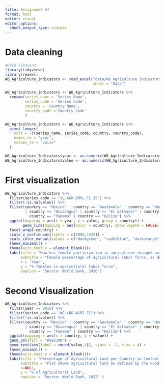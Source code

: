 ```yaml
---
title: Assignment #4
format: html
editor: visual
editor_options: 
  chunk_output_type: console
---
```


# Data cleaning
```r
#Data cleaning
library(tidyverse)
library(readxl)
WB_Agriculture_Indicators <- read_excel("data/WB Agriculture Indicators.xlsx", 
                                        sheet = "Data")

WB_Agriculture_Indicators <- WB_Agriculture_Indicators %>%
  rename(series_name = 'Series Name',
         series_code = 'Series Code',
         country = 'Country Name',
         country_code ='Country Code' 
         )

WB_Agriculture_Indicators <- WB_Agriculture_Indicators %>%
  pivot_longer(
    cols = -c(series_name, series_code, country, country_code),
    names_to = "year",
    values_to = "value"
  )

WB_Agriculture_Indicators$year <- as.numeric(WB_Agriculture_Indicators$year)
WB_Agriculture_Indicators$value <- as.numeric(WB_Agriculture_Indicators$value)


```


# First visualization
```r

WB_Agriculture_Indicators %>%
  filter(series_code == "SL.AGR.EMPL.FE.ZS") %>%
  filter(!is.na(value)) %>%
  filter(country == "Mexico" | country == "Guatemala" | country == "Honduras" 
         | country == "Nicaragua" | country == "El Salvador" | country == "Costa Rica" |
           country == "Panama" | country == "Belize") %>%
  ggplot(mapping = aes(x = year, y = value, group = country)) +
        geom_line(mapping = aes(color = country), show.legend = FALSE) +
  facet_wrap(~country) +
  scale_x_continuous(limits = c(2000,2020)) +
  scale_color_manual(values = c("darkgreen", "cadetblue", "darkorange", "brown4", "darkblue", "darkgoldenrod", "darkorchid4", "gray44"))+
  theme_minimal() +
  theme(axis.text.y = element_blank())+
  labs(title = "How has female participation in agriculture changed across Central America?",
       subtitle = "Female percentage of agricultural labor force, as defined by the International Labor Organization, from 2000-2020",
       x = "Year",
       y = "% females in agricultural labor force",
       caption = "Source: World Bank, 2020")
```

# Second Visualization


```r
WB_Agriculture_Indicators %>%
  filter(year == 2018) %>%
  filter(series_code == "AG.LND.AGRI.ZS") %>%  
  filter(!is.na(value)) %>%
  filter(country == "Mexico" | country == "Guatemala" | country == "Honduras" 
         | country == "Nicaragua" | country == "El Salvador" | country == "Costa Rica" |
           country == "Panama" | country == "Belize") %>%
  ggplot(mapping = aes(x = country, y = value)) +
  geom_col(fill = "#993300") +
  geom_text(aes(label = round(value,1)), vjust = -1, size = 4) +
  theme_minimal() + 
  theme(axis.text.y = element_blank())+
  labs(title = "Percentage of Agricultural Land per Country in Central America",
       subtitle = "Plot shows agricultural land as defined by the Food and Agriculture Organization, for the year 2018.",
       x=NULL,
       y = "% of Agricultural Land",
       caption = "Source: World Bank, 2022" )
```
